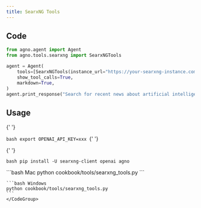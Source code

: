 ```yaml
---
title: SearxNG Tools
---
```


## Code

```python cookbook/tools/searxng_tools.py
from agno.agent import Agent
from agno.tools.searxng import SearxNGTools

agent = Agent(
    tools=[SearxNGTools(instance_url="https://your-searxng-instance.com")],
    show_tool_calls=True,
    markdown=True,
)
agent.print_response("Search for recent news about artificial intelligence")
```

## Usage

<Steps>
  <Snippet file="create-venv-step.mdx" />

{' '}

<Step title="Set your API key">```bash export OPENAI_API_KEY=xxx ```</Step>{' '}

{' '}

<Step title="Install libraries">```bash pip install -U searxng-client openai agno ```</Step>

  <Step title="Run Agent">
    <CodeGroup>
    ```bash Mac
    python cookbook/tools/searxng_tools.py
    ```

    ```bash Windows
    python cookbook/tools/searxng_tools.py
    ```
    </CodeGroup>

  </Step>
</Steps>
